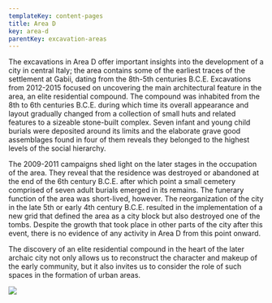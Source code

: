 ```yaml
---
templateKey: content-pages
title: Area D
key: area-d
parentKey: excavation-areas
---
```

The excavations in Area D offer important insights into the development of a city in central Italy;  the area contains some of the earliest traces of the settlement at Gabii, dating from the 8th-5th centuries B.C.E. Excavations from 2012-2015 focused on uncovering the main architectural feature in the area, an elite residential compound. The compound was inhabited from the 8th to 6th centuries B.C.E. during which time its overall appearance and layout gradually changed from a collection of small huts and related features to a sizeable stone-built complex. Seven infant and young child burials were deposited around its limits and the elaborate grave good assemblages found in four of them reveals they belonged to the highest levels of the social hierarchy. 

The 2009-2011 campaigns shed light on the later stages in the occupation of the area. They reveal that the residence was destroyed or abandoned at the end of the 6th century B.C.E. after which point a small cemetery comprised of seven adult burials emerged in its remains. The funerary function of the area was short-lived, however. The reorganization of the city in the late 5th or early 4th century B.C.E. resulted in the implementation of a new grid that defined the area as a city block but also destroyed one of the tombs. Despite the growth that took place in other parts of the city after this event, there is no evidence of any activity in Area D from this point onward. 

The discovery of an elite residential compound in the heart of the later archaic city not only allows us to reconstruct the character and makeup of the early community, but it also invites us to consider the role of such spaces in the formation of urban areas.



![](/assets/dsc_0122.jpg)
